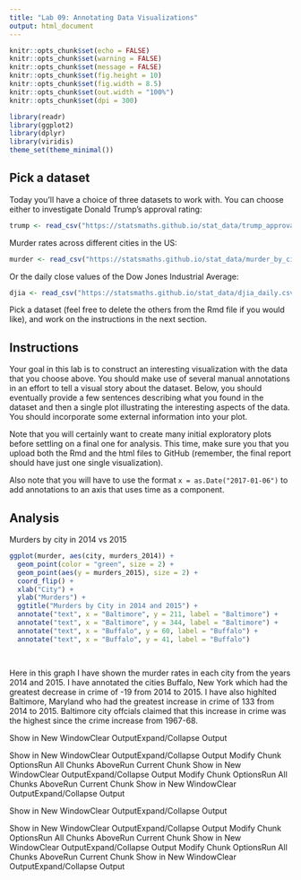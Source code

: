 ---
title: "Lab 09: Annotating Data Visualizations"
output: html_document
---

```{r setup, include=FALSE}
knitr::opts_chunk$set(echo = FALSE)
knitr::opts_chunk$set(warning = FALSE)
knitr::opts_chunk$set(message = FALSE)
knitr::opts_chunk$set(fig.height = 10)
knitr::opts_chunk$set(fig.width = 8.5)
knitr::opts_chunk$set(out.width = "100%")
knitr::opts_chunk$set(dpi = 300)

library(readr)
library(ggplot2)
library(dplyr)
library(viridis)
theme_set(theme_minimal())
```

## Pick a dataset

Today you'll have a choice of three datasets to work with. You can choose
either to investigate Donald Trump's approval rating:

```{r}
trump <- read_csv("https://statsmaths.github.io/stat_data/trump_approval.csv")
```

Murder rates across different cities in the US:

```{r}
murder <- read_csv("https://statsmaths.github.io/stat_data/murder_by_city.csv")
```

Or the daily close values of the Dow Jones Industrial Average:

```{r}
djia <- read_csv("https://statsmaths.github.io/stat_data/djia_daily.csv")
```

Pick a dataset (feel free to delete the others from the Rmd file if you would
like), and work on the instructions in the next section.

## Instructions

Your goal in this lab is to construct an interesting visualization with the
data that you choose above. You should make use of several manual annotations
in an effort to tell a visual story about the dataset. Below, you should
eventually provide a few sentences describing what you found in the dataset
and then a single plot illustrating the interesting aspects of the data.
You should incorporate some external information into your plot.

Note that you will certainly want to create many initial exploratory plots
before settling on a final one for analysis. This time, make sure you that you
upload both the Rmd and the html files to GitHub (remember, the final report
should have just one single visualization).

Also note that you will have to use the format `x = as.Date("2017-01-06")` to
add annotations to an axis that uses time as a component.

## Analysis


Murders by city in 2014 vs 2015

```{r}
ggplot(murder, aes(city, murders_2014)) +
  geom_point(color = "green", size = 2) +
  geom_point(aes(y = murders_2015), size = 2) +
  coord_flip() +
  xlab("City") +
  ylab("Murders") +
  ggtitle("Murders by City in 2014 and 2015") +
  annotate("text", x = "Baltimore", y = 211, label = "Baltimore") +
  annotate("text", x = "Baltimore", y = 344, label = "Baltimore") +
  annotate("text", x = "Buffalo", y = 60, label = "Buffalo") +
  annotate("text", x = "Buffalo", y = 41, label = "Buffalo")
  
  

```

Here in this graph I have shown the murder rates in each city from the years 2014 and 2015. I have annotated the cities Buffalo, New York which had the greatest decrease in crime of -19 from 2014 to 2015. I have also highlted Baltimore, Maryland who had the greatest increase in crime of 133 from 2014 to 2015. Baltimore city offcials claimed that this increase in crime was the highest since the crime increase from 1967-68.





Show in New WindowClear OutputExpand/Collapse Output

Show in New WindowClear OutputExpand/Collapse Output
Modify Chunk OptionsRun All Chunks AboveRun Current Chunk
Show in New WindowClear OutputExpand/Collapse Output
Modify Chunk OptionsRun All Chunks AboveRun Current Chunk
Show in New WindowClear OutputExpand/Collapse Output




Show in New WindowClear OutputExpand/Collapse Output

Show in New WindowClear OutputExpand/Collapse Output
Modify Chunk OptionsRun All Chunks AboveRun Current Chunk
Show in New WindowClear OutputExpand/Collapse Output
Modify Chunk OptionsRun All Chunks AboveRun Current Chunk
Show in New WindowClear OutputExpand/Collapse Output

